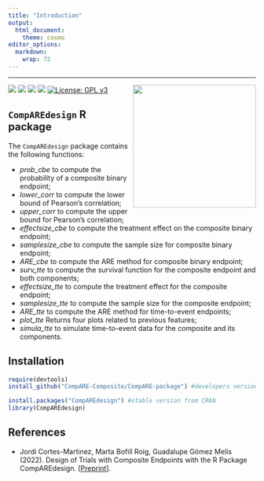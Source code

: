 ---
title: "Introduction"
output:
  html_document:
    theme: cosmo
editor_options: 
  markdown: 
    wrap: 72
---

```{=html}
<style type="text/css">
h1.title {
  font-size: 36px;
  font-weight: 500;
  color: DarkRed;
  text-align: center;
}
</style>
```

```{=html}
<!-- Google tag (gtag.js) -->
<script async src="https://www.googletagmanager.com/gtag/js?id=G-EGNE926NLF"></script>
<script>
  window.dataLayer = window.dataLayer || [];
  function gtag(){dataLayer.push(arguments);}
  gtag('js', new Date());

  gtag('config', 'G-EGNE926NLF');
</script>
```

<hr>

<img src="~/R_projects/CompARE/images/logo.png" align="right" width="250"/>

[![](https://cranlogs.r-pkg.org/badges/grand-total/CompAREdesign)](https://cran.rstudio.com/web/packages/CompAREdesign/index.html)
[![](https://cranlogs.r-pkg.org/badges/CompAREdesign)](https://cran.rstudio.com/web/packages/CompAREdesign/index.html)
[![](https://img.shields.io/cran/v/CompAREdesign)](https://cran.rstudio.com/web/packages/CompAREdesign/index.html)
[![](https://badges.cranchecks.info/flavor/windows/CompAREdesign.svg)](https://cran.rstudio.com/web/checks/check_results_CompAREdesign.html)
[![License: GPL v3](https://img.shields.io/badge/License-GPLv3-blue.svg)](https://www.gnu.org/licenses/gpl-3.0)


<!-- badges: end -->

## `CompAREdesign` R package

The `CompAREdesign` package contains the following functions:

-   *prob_cbe* to compute the probability of a composite binary
    endpoint;\
-   *lower_corr* to compute the lower bound of Pearson's correlation;
-   *upper_corr* to compute the upper bound for Pearson's correlation;
-   *effectsize_cbe* to compute the treatment effect on the composite
    binary endpoint;
-   *samplesize_cbe* to compute the sample size for composite binary
    endpoint;
-   *ARE_cbe* to compute the ARE method for composite binary endpoint;
-   *surv_tte* to compute the survival function for the composite
    endpoint and both components;
-   *effectsize_tte* to compute the treatment effect for the composite
    endpoint;
-   *samplesize_tte* to compute the sample size for the composite
    endpoint;
-   *ARE_tte* to compute the ARE method for time-to-event endpoints;
-   *plot_tte* Returns four plots related to previous features;
-   *simula_tte* to simulate time-to-event data for the composite and
    its components.

## Installation

``` r
require(devtools)
install_github("CompARE-Composite/CompARE-package") #developers version

install.packages("CompAREdesign") #stable version from CRAN
library(CompAREdesign)
```

## References

-   Jordi Cortes-Martinez, Marta Bofill Roig, Guadalupe Gómez Melis
    (2022). Design of Trials with Composite Endpoints with the R Package
    CompAREdesign. [[Preprint](https://arxiv.org/abs/2211.02535)].
